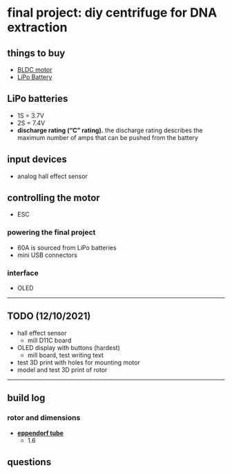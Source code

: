 # final project: diy centrifuge for DNA extraction

## things to buy
- [BLDC motor](https://www.amazon.com/Jrelecs-Upgrade-Waterproof-3000KV-Brushless/dp/B07F2Z99D1/)
- [LiPo Battery](https://www.amazon.com/HRB-50C-100C-Quadcopter-Helicopter-Airplane/dp/B06XNTHQRZ)

## LiPo batteries
- 1S = 3.7V
- 2S = 7.4V 
- **discharge rating (&ldquo;C&rdquo; rating).** the discharge rating describes the maximum number of amps that can be pushed from the battery

## input devices
- analog hall effect sensor

## controlling the motor
- ESC 

### powering the final project
- 60A is sourced from LiPo batteries
- mini USB connectors

### interface
- OLED

---

## TODO (12/10/2021)
- hall effect sensor
    - mill D11C board 
- OLED display with buttons (hardest)
    - mill board, test writing text
- test 3D print with holes for mounting motor
- model and test 3D print of rotor

---

## build log

### rotor and dimensions
- [**eppendorf tube**](https://www.amazon.com/Globe-Scientific-111558-Polypropylene-Microcentrifuge/dp/B00577ZQH8/)
    - 1.6 

## questions
